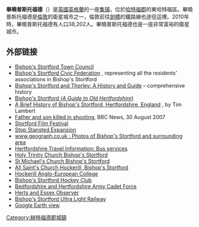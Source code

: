 '''畢曉普斯托福德'''（{{lang-en|Bishop's Stortford}}）是[[英國|英國]][[英格蘭|英格蘭]]的一座[[集镇|集镇]]，位於[[哈特福郡|哈特福郡]]的東哈特福區。畢曉普斯托福德是[[倫敦|倫敦]]的衛星城市之一，倫敦前往[[劍橋|劍橋]]的鐵路線也途徑這裡。2010年時，畢曉普斯托福德有人口38,202人。畢曉普斯托福德也是一座非常富裕的衛星城市。

== 外部链接 ==
{{EB1911 poster|Bishop Stortford}}
* [http://www.bishopsstortford.org/ Bishop's Stortford Town Council] {{Wayback|url=http://www.bishopsstortford.org/ |date=20110621002938 }}
* [http://www.stortfordcf.org.uk/ Bishop's Stortford Civic Federation] {{Wayback|url=http://www.stortfordcf.org.uk/ |date=20150112142909 }}, representing all the residents' associations in Bishop's Stortford
* [http://www.stortfordhistory.co.uk/ Bishop's Stortford and Thorley: A History and Guide] {{Wayback|url=http://www.stortfordhistory.co.uk/ |date=20150210203137 }} – comprehensive history
* [http://www.hertfordshire-genealogy.co.uk/links/bishops-stortford.htm Bishop's Stortford (''A Guide to Old Hertfordshire'')] {{Wayback|url=http://www.hertfordshire-genealogy.co.uk/links/bishops-stortford.htm |date=20150924025956 }}
* [http://www.localhistories.org/bishops.html A Brief History of Bishop's Stortford, Hertfordshire, England] {{Wayback|url=http://www.localhistories.org/bishops.html |date=20150112161834 }}, by Tim Lambert
* [http://news.bbc.co.uk/1/hi/england/beds/bucks/herts/6969909.stm Father and son killed in shooting], BBC News, 30 August 2007
* [https://web.archive.org/web/20150112152322/http://www.festivalfocus.org/festival_view.php?uid=1744 Stortford Film Festival]
* [http://www.stopstanstedexpansion.com Stop Stansted Expansion] {{Wayback|url=http://www.stopstanstedexpansion.com/ |date=20200627075828 }}
* [http://www.geograph.org.uk/search.php?i=2680477 www.geograph.co.uk : Photos of Bishop's Stortford and surrounding area] {{Wayback|url=http://www.geograph.org.uk/search.php?i=2680477 |date=20150924135019 }}
* [http://www.intalink.org.uk Hertfordshire Travel Information: Bus services] {{Wayback|url=http://www.intalink.org.uk/ |date=20200615074237 }}
* [https://web.archive.org/web/20130513022452/http://holytrinitybs.org.uk/ Holy Trinity Church Bishop's Stortford]
* [https://web.archive.org/web/20080828051411/http://www.saintmichaelweb.org.uk/welcome.htm St Michael's Church Bishop's Stortford]
* [http://www.allsaintshockerill.org.uk/ All Saint's Church Hockerill, Bishop's Stortford] {{Wayback|url=http://www.allsaintshockerill.org.uk/ |date=20150112152638 }}
* [http://www.hockerill.herts.sch.uk/ Hockerill Anglo-European College] {{Wayback|url=http://www.hockerill.herts.sch.uk/ |date=20140327121438 }}
* [http://bshc.hitssports.com/ Bishop's Stortford Hockey Club] {{Wayback|url=http://bshc.hitssports.com/ |date=20150112152610 }}
* [https://web.archive.org/web/20160401185852/http://www.bedsarmycadets.co.uk/ Bedfordshire and Hertfordshire Army Cadet Force]
* [https://web.archive.org/web/20120722200038/http://www.hertsandessexobserver.co.uk/Home/Hospital-bus-woes-boost-hopes-for-Stortford-tram-system.htm?ID=466780 Herts and Essex Observer]
* [https://web.archive.org/web/20120723195528/http://www.bsulr.org.uk/Welcome.html Bishop's Stortford Ultra Light Railway]
* [https://maps.google.co.uk/maps?q=Bishop%27s+Stortford&hl=en&ll=51.875829,0.177498&spn=0.023103,0.066047&sll=51.457196,-0.463399&sspn=0.000732,0.002064&oq=Bish&t=h&hnear=Bishop%27s+Stortford,+Hertfordshire,+United+Kingdom&z=15 Google Earth view]
[[Category:赫特福德郡城鎮|Category:赫特福德郡城鎮]]